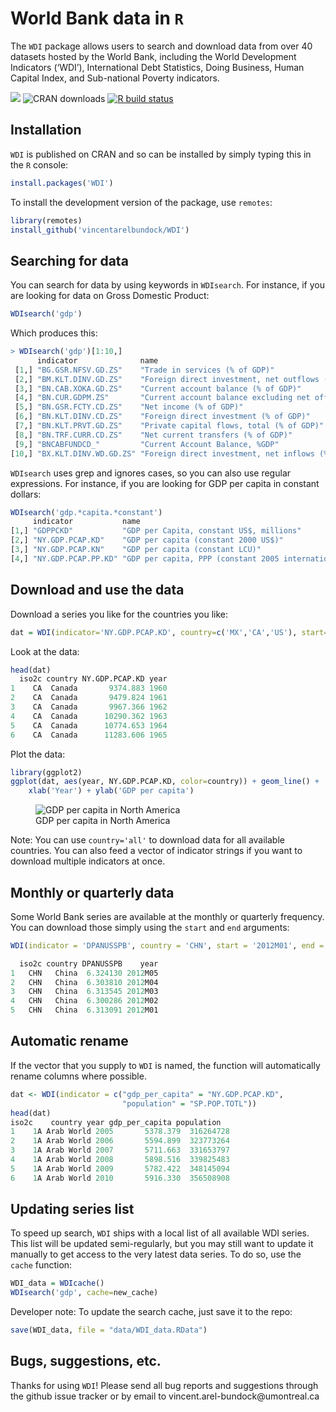 # World Bank data in `R`

The `WDI` package allows users to search and download data from over 40 datasets hosted by the World Bank, including the World Development Indicators ('WDI'), International Debt Statistics, Doing Business, Human Capital Index, and Sub-national Poverty indicators.

<!-- badges: start -->
<a href = "https://vincentarelbundock.github.io/WDI" target = "_blank"><img src="https://img.shields.io/static/v1?label=Website&message=Visit&color=blue"></a>
![CRAN downloads](http://cranlogs.r-pkg.org/badges/grand-total/WDI)
[![R build status](https://github.com/vincentarelbundock/WDI/workflows/R-CMD-check/badge.svg)](https://github.com/vincentarelbundock/WDI/actions)
<!-- badges: end -->

## Installation

`WDI` is published on CRAN and so can be installed by simply typing this in the `R` console: 

```r
install.packages('WDI')
```

To install the development version of the package, use `remotes`:

```r
library(remotes)
install_github('vincentarelbundock/WDI')
```

## Searching for data

You can search for data by using keywords in `WDIsearch`. For instance, if you are looking for data on Gross Domestic Product: 

```r
WDIsearch('gdp')
```

Which produces this: 

```r
> WDIsearch('gdp')[1:10,]
      indicator              name                                                                      
 [1,] "BG.GSR.NFSV.GD.ZS"    "Trade in services (% of GDP)"                                            
 [2,] "BM.KLT.DINV.GD.ZS"    "Foreign direct investment, net outflows (% of GDP)"                      
 [3,] "BN.CAB.XOKA.GD.ZS"    "Current account balance (% of GDP)"                                      
 [4,] "BN.CUR.GDPM.ZS"       "Current account balance excluding net official capital grants (% of GDP)"
 [5,] "BN.GSR.FCTY.CD.ZS"    "Net income (% of GDP)"                                                   
 [6,] "BN.KLT.DINV.CD.ZS"    "Foreign direct investment (% of GDP)"                                    
 [7,] "BN.KLT.PRVT.GD.ZS"    "Private capital flows, total (% of GDP)"                                 
 [8,] "BN.TRF.CURR.CD.ZS"    "Net current transfers (% of GDP)"                                        
 [9,] "BNCABFUNDCD_"         "Current Account Balance, %GDP"                                           
[10,] "BX.KLT.DINV.WD.GD.ZS" "Foreign direct investment, net inflows (% of GDP)" 
```

`WDIsearch` uses grep and ignores cases, so you can also use regular expressions. For instance, if you are looking for GDP per capita in constant dollars: 

```r
WDIsearch('gdp.*capita.*constant')
     indicator           name                                                 
[1,] "GDPPCKD"           "GDP per Capita, constant US$, millions"             
[2,] "NY.GDP.PCAP.KD"    "GDP per capita (constant 2000 US$)"                 
[3,] "NY.GDP.PCAP.KN"    "GDP per capita (constant LCU)"                      
[4,] "NY.GDP.PCAP.PP.KD" "GDP per capita, PPP (constant 2005 international $)"
```

## Download and use the data

Download a series you like for the countries you like:

```r
dat = WDI(indicator='NY.GDP.PCAP.KD', country=c('MX','CA','US'), start=1960, end=2012)
```

Look at the data: 

```r
head(dat)
  iso2c country NY.GDP.PCAP.KD year
1    CA  Canada       9374.883 1960
2    CA  Canada       9479.824 1961
3    CA  Canada       9967.366 1962
4    CA  Canada      10290.362 1963
5    CA  Canada      10774.653 1964
6    CA  Canada      11283.606 1965
```

Plot the data:

```r
library(ggplot2)
ggplot(dat, aes(year, NY.GDP.PCAP.KD, color=country)) + geom_line() + 
    xlab('Year') + ylab('GDP per capita')
```

![GDP per capita in North America](https://raw.githubusercontent.com/vincentarelbundock/WDI/main/web/gdp_per_capita.jpg)

Note: You can use `country='all'` to download data for all available countries. You can also feed a vector of indicator strings if you want to download multiple indicators at once.

## Monthly or quarterly data

Some World Bank series are available at the monthly or quarterly frequency. You can download those simply using the `start` and `end` arguments:

```r
WDI(indicator = 'DPANUSSPB', country = 'CHN', start = '2012M01', end = '2012M05')

  iso2c country DPANUSSPB    year
1   CHN   China  6.324130 2012M05
2   CHN   China  6.303810 2012M04
3   CHN   China  6.313545 2012M03
4   CHN   China  6.300286 2012M02
5   CHN   China  6.313091 2012M01
```

## Automatic rename

If the vector that you supply to ``WDI`` is named, the function will automatically rename columns where possible.

```r
dat <- WDI(indicator = c("gdp_per_capita" = "NY.GDP.PCAP.KD",
                         "population" = "SP.POP.TOTL"))
head(dat)
iso2c    country year gdp_per_capita population
1    1A Arab World 2005       5378.379  316264728
2    1A Arab World 2006       5594.899  323773264
3    1A Arab World 2007       5711.663  331653797
4    1A Arab World 2008       5898.516  339825483
5    1A Arab World 2009       5782.422  348145094
6    1A Arab World 2010       5916.330  356508908
```

## Updating series list

To speed up search, `WDI` ships with a local list of all available WDI series. This list will be updated semi-regularly, but you may still want to update it manually to get access to the very latest data series. To do so, use the `cache` function:

```r
WDI_data = WDIcache()
WDIsearch('gdp', cache=new_cache)
```

Developer note: To update the search cache, just save it to the repo:

```r
save(WDI_data, file = "data/WDI_data.RData")
```

## Bugs, suggestions, etc.

Thanks for using `WDI`! Please send all bug reports and suggestions through the github issue tracker or by email to vincent.arel-bundock@umontreal.ca
